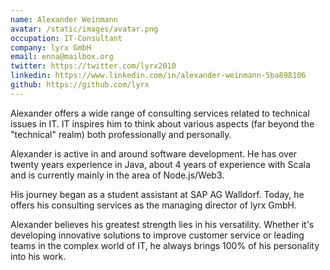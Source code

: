 ```yaml
---
name: Alexander Weinmann
avatar: /static/images/avatar.png
occupation: IT-Consultant
company: lyrx GmbH
email: enna@mailbox.org
twitter: https://twitter.com/lyrx2010
linkedin: https://www.linkedin.com/in/alexander-weinmann-5ba898106
github: https://github.com/lyrx
---
```

Alexander  offers a wide range of consulting services related to technical issues in IT.
IT inspires him to think about various aspects
(far beyond the "technical" realm) both professionally and personally.

Alexander is active in and around software development. He has over twenty years
experience in Java, about 4 years of experience with Scala and is currently mainly
in the area of Node.js/Web3.

His journey began as a student assistant at SAP AG Walldorf. Today, he offers his consulting
services as the managing director of lyrx GmbH.

Alexander believes his greatest strength lies in his versatility. Whether it's developing innovative
solutions to improve customer service or leading teams in the complex world of IT, he always brings
100% of his personality into his work.




